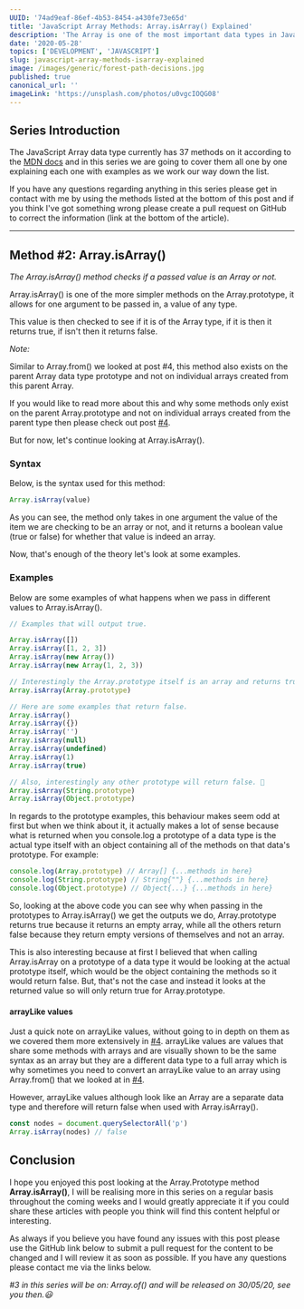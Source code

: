 ```yaml
---
UUID: '74ad9eaf-86ef-4b53-8454-a430fe73e65d'
title: 'JavaScript Array Methods: Array.isArray() Explained'
description: 'The Array is one of the most important data types in JavaScript, here is everything you need to know about the Array method Array.isArray().'
date: '2020-05-28'
topics: ['DEVELOPMENT', 'JAVASCRIPT']
slug: javascript-array-methods-isarray-explained
image: /images/generic/forest-path-decisions.jpg
published: true
canonical_url: ''
imageLink: 'https://unsplash.com/photos/u0vgcIOQG08'
---
```


## Series Introduction

The JavaScript Array data type currently has 37 methods on it according to the [MDN docs](https://developer.mozilla.org/en-US/docs/Web/JavaScript/Reference/Global_Objects/Array) and in this series we are going to cover them all one by one explaining each one with examples as we work our way down the list.

If you have any questions regarding anything in this series please get in contact with me by using the methods listed at the bottom of this post and if you think I've got something wrong please create a pull request on GitHub to correct the information (link at the bottom of the article).

---

## Method #2: Array.isArray()

_The Array.isArray() method checks if a passed value is an Array or not._

Array.isArray() is one of the more simpler methods on the Array.prototype, it allows for one argument to be passed in, a value of any type.

This value is then checked to see if it is of the Array type, if it is then it returns true, if isn't then it returns false.

_Note:_

Similar to Array.from() we looked at post #4, this method also exists on the parent Array data type prototype and not on individual arrays created from this parent Array.

If you would like to read more about this and why some methods only exist on the parent Array.prototype and not on individual arrays created from the parent type then please check out post [#4](/blog/javascript-array-methods-from-explained).

But for now, let's continue looking at Array.isArray().

### Syntax

Below, is the syntax used for this method:

```jsx
Array.isArray(value)
```

As you can see, the method only takes in one argument the value of the item we are checking to be an array or not, and it returns a boolean value (true or false) for whether that value is indeed an array.

Now, that's enough of the theory let's look at some examples.

### Examples

Below are some examples of what happens when we pass in different values to Array.isArray().

```jsx
// Examples that will output true.

Array.isArray([])
Array.isArray([1, 2, 3])
Array.isArray(new Array())
Array.isArray(new Array(1, 2, 3))

// Interestingly the Array.prototype itself is an array and returns true. 🤔
Array.isArray(Array.prototype)

// Here are some examples that return false.
Array.isArray()
Array.isArray({})
Array.isArray('')
Array.isArray(null)
Array.isArray(undefined)
Array.isArray(1)
Array.isArray(true)

// Also, interestingly any other prototype will return false. 🤔
Array.isArray(String.prototype)
Array.isArray(Object.prototype)
```

In regards to the prototype examples, this behaviour makes seem odd at first but when we think about it, it actually makes a lot of sense because what is returned when you console.log a prototype of a data type is the actual type itself with an object containing all of the methods on that data's prototype. For example:

```jsx
console.log(Array.prototype) // Array[] {...methods in here}
console.log(String.prototype) // String{""} {...methods in here}
console.log(Object.prototype) // Object{...} {...methods in here}
```

So, looking at the above code you can see why when passing in the prototypes to Array.isArray() we get the outputs we do, Array.prototype returns true because it returns an empty array, while all the others return false because they return empty versions of themselves and not an array.

This is also interesting because at first I believed that when calling Array.isArray on a prototype of a data type it would be looking at the actual prototype itself, which would be the object containing the methods so it would return false. But, that's not the case and instead it looks at the returned value so will only return true for Array.prototype.

#### arrayLike values

Just a quick note on arrayLike values, without going to in depth on them as we covered them more extensively in [#4](/blog/javascript-array-methods-from-explained/). arrayLike values are values that share some methods with arrays and are visually shown to be the same syntax as an array but they are a different data type to a full array which is why sometimes you need to convert an arrayLike value to an array using Array.from() that we looked at in [#4](/blog/javascript-array-methods-from-explained/).

However, arrayLike values although look like an Array are a separate data type and therefore will return false when used with Array.isArray().

```jsx
const nodes = document.querySelectorAll('p')
Array.isArray(nodes) // false
```

## Conclusion

I hope you enjoyed this post looking at the Array.Prototype method **Array.isArray()**, I will be realising more in this series on a regular basis throughout the coming weeks and I would greatly appreciate it if you could share these articles with people you think will find this content helpful or interesting.

As always if you believe you have found any issues with this post please use the GitHub link below to submit a pull request for the content to be changed and I will review it as soon as possible. If you have any questions please contact me via the links below.

_#3 in this series will be on: Array.of() and will be released on 30/05/20, see you then.😃_
